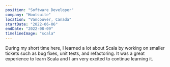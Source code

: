 ---
position: "Software Developer"
company: "Hootsuite"
location: "Vancouver, Canada"
startDate: "2022-06-06"
endDate: "2022-08-09"
timelineImage: "scala"
---
During my short time here, I learned a lot about Scala by working on smaller tickets such as bug fixes, unit tests, and refactoring. It was a great experience to learn Scala and I am very excited to continue learning it.